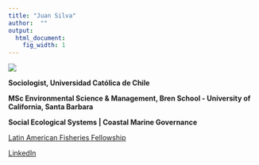 ```yaml
---
title: "Juan Silva"
author:  ""
output:
  html_document:
    fig_width: 1
---
```


![](images/juan.jpg)

**Sociologist, Universidad Católica de Chile**

**MSc Environmental Science & Management, Bren School - University of California, Santa Barbara**

**Social Ecological Systems | Coastal Marine Governance**


[Latin American Fisheries Fellowship](https://www.laff.bren.ucsb.edu/laff-network/juan-silva)

[LinkedIn](https://www.linkedin.com/in/juansilvaira/)




